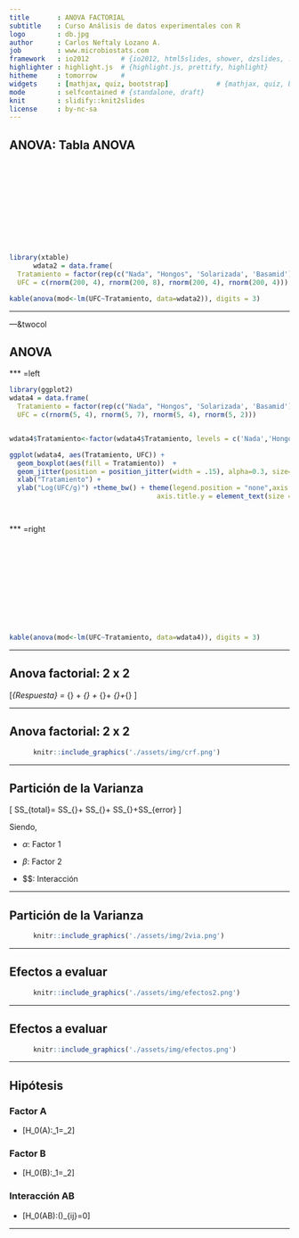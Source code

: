 ```yaml
---
title       : ANOVA FACTORIAL
subtitle    : Curso Análisis de datos experimentales con R
logo        : db.jpg
author      : Carlos Neftaly Lozano A.
job         : www.microbiostats.com 
framework   : io2012        # {io2012, html5slides, shower, dzslides, ...}
highlighter : highlight.js  # {highlight.js, prettify, highlight}
hitheme     : tomorrow      # 
widgets     : [mathjax, quiz, bootstrap]            # {mathjax, quiz, bootstrap}
mode        : selfcontained # {standalone, draft}
knit        : slidify::knit2slides
license     : by-nc-sa
---
```



## ANOVA: Tabla ANOVA

  <span style="display:block; height: 4cm;"></span>
```r
library(xtable)
      wdata2 = data.frame(
  Tratamiento = factor(rep(c("Nada", "Hongos", 'Solarizada', 'Basamid'), each=200)),
  UFC = c(rnorm(200, 4), rnorm(200, 8), rnorm(200, 4), rnorm(200, 4)))

kable(anova(mod<-lm(UFC~Tratamiento, data=wdata2)), digits = 3)
```

---

---&twocol

## ANOVA

*** =left
```r
library(ggplot2)
wdata4 = data.frame(
  Tratamiento = factor(rep(c("Nada", "Hongos", 'Solarizada', 'Basamid'), each=5)),
  UFC = c(rnorm(5, 4), rnorm(5, 7), rnorm(5, 4), rnorm(5, 2)))


wdata4$Tratamiento<-factor(wdata4$Tratamiento, levels = c('Nada','Hongos','Basamid','Solarizada'))

ggplot(wdata4, aes(Tratamiento, UFC)) + 
  geom_boxplot(aes(fill = Tratamiento))  + 
  geom_jitter(position = position_jitter(width = .15), alpha=0.3, size=2) +
  xlab("Tratamiento") +
  ylab("Log(UFC/g)") +theme_bw() + theme(legend.position = "none",axis.title.x=element_text(size = 22), 
                                     axis.title.y = element_text(size = 22))




```

*** =right

 <span style="display:block; height: 4cm;"></span>
 
```r
kable(anova(mod<-lm(UFC~Tratamiento, data=wdata4)), digits = 3)
```


---

## Anova factorial: 2 x 2 

\[\underbrace{Y_{ij}}_{Respuesta} = \underbrace{\bar{\mu}}_{\text{Media global}} + \underbrace{\tau_i}_{\text{Efecto del factor 1}} + \underbrace{\beta_i}_{\text{Efecto del factor 2}}+  \underbrace{(\tau \beta)_{ij}}_{\text{Efecto de la interacción}}+\underbrace{e_{ij}}_{\text{Error aleatorio}} \]

--- 

## Anova factorial: 2 x 2 


```r
      knitr::include_graphics('./assets/img/crf.png')
```

--- 


## Partición de la Varianza 

\[ SS_{total}= SS_{\alpha}+ SS_{\beta}+ SS_{\alpha \beta}+SS_{error} \]

Siendo, 

+ $\alpha$: Factor 1 

+ $\beta$: Factor 2

+  $\alpha \beta $: Interacción



---


## Partición de la Varianza 

```r
      knitr::include_graphics('./assets/img/2via.png')
```
	
--- 


## Efectos a evaluar

```r
      knitr::include_graphics('./assets/img/efectos2.png')
```

---

## Efectos a evaluar

```r
      knitr::include_graphics('./assets/img/efectos.png')
```

---

## Hipótesis


### Factor A 
+ 	\[H_0(A):\mu_1=\mu_2\]
	
### Factor B

+ 	\[H_0(B):\mu_1=\mu_2\]
	
### Interacción AB 

+ 	\[H_0(AB):(\alpha \beta)_{ij}=0\]

---


